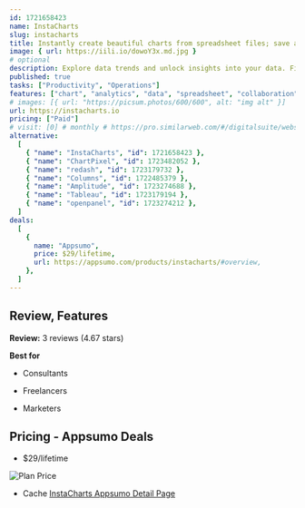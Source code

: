 ```yaml
---
id: 1721658423
name: InstaCharts
slug: instacharts
title: Instantly create beautiful charts from spreadsheet files; save and share interactive charts online
image: { url: https://iili.io/dowoY3x.md.jpg }
# optional
description: Explore data trends and unlock insights into your data. Find data trends quickly and share
published: true
tasks: ["Productivity", "Operations"]
features: ["chart", "analytics", "data", "spreadsheet", "collaboration"]
# images: [{ url: "https://picsum.photos/600/600", alt: "img alt" }]
url: https://instacharts.io
pricing: ["Paid"]
# visit: [0] # monthly # https://pro.similarweb.com/#/digitalsuite/websiteanalysis/home
alternative:
  [
    { "name": "InstaCharts", "id": 1721658423 },
    { "name": "ChartPixel", "id": 1723482052 },
    { "name": "redash", "id": 1723179732 },
    { "name": "Columns", "id": 1722485379 },
    { "name": "Amplitude", "id": 1723274688 },
    { "name": "Tableau", "id": 1723179194 },
    { "name": "openpanel", "id": 1723274212 },
  ]
deals:
  [
    {
      name: "Appsumo",
      price: $29/lifetime,
      url: https://appsumo.com/products/instacharts/#overview,
    },
  ]
---
```


## Review, Features

**Review:** 3 reviews (4.67 stars)

**Best for**

- Consultants

- Freelancers

- Marketers

## Pricing - Appsumo Deals

- $29/lifetime

<Img src="https://iili.io/doefyGa.png" alt="Plan Price" />

- Cache [InstaCharts Appsumo Detail Page](https://iili.io/doeqCnn.png)
